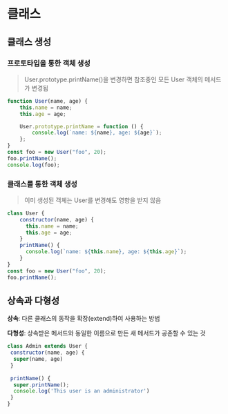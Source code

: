 # 클래스


## 클래스 생성


### 프로토타입을 통한 객체 생성

> User.prototype.printName()을 변경하면 참조중인 모든 User 객체의 메서드가 변경됨

```javascript
function User(name, age) {
    this.name = name;
    this.age = age;

    User.prototype.printName = function () {
        console.log(`name: ${name}, age: ${age}`);
    };
}
const foo = new User("foo", 20);
foo.printName();
console.log(foo);

```


### 클래스를 통한 객체 생성

> 이미 생성된 객체는 User를 변경해도 영향을 받지 않음

```javascript
class User {
    constructor(name, age) {
      this.name = name;
      this.age = age;
    }
    printName() {
      console.log(`name: ${this.name}, age: ${this.age}`);
    }
}
const foo = new User("foo", 20);
foo.printName();
```


## 상속과 다형성

**상속**: 다른 클래스의 동작을 확장(extend)하여 사용하는 방법

**다형성**: 상속받은 메서드와 동일한 이름으로 만든 새 메서드가 공존할 수 있는 것

```javascript
class Admin extends User {
 constructor(name, age) {
  super(name, age)
 }
 
 printName() {
  super.printName();
  console.log('This user is an administrator')
 }
}
```


